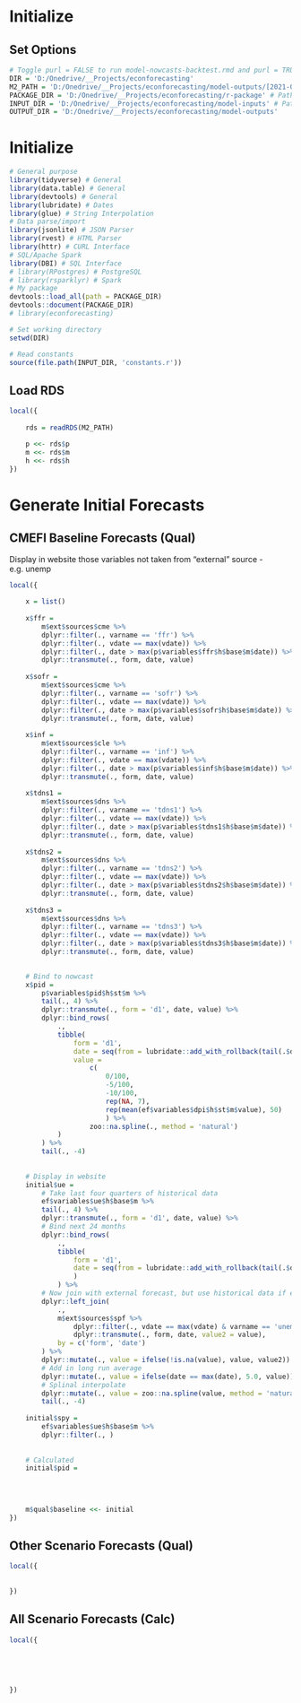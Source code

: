 # Initialize
## Set Options
```r
# Toggle purl = FALSE to run model-nowcasts-backtest.rmd and purl = TRUE to run windows task scheduler
DIR = 'D:/Onedrive/__Projects/econforecasting'
M2_PATH = 'D:/Onedrive/__Projects/econforecasting/model-outputs/[2021-07-14] m2.rds'
PACKAGE_DIR = 'D:/Onedrive/__Projects/econforecasting/r-package' # Path to package with helper functions
INPUT_DIR = 'D:/Onedrive/__Projects/econforecasting/model-inputs' # Path to directory with constants.r (SQL DB info, SFTP info, etc.)
OUTPUT_DIR = 'D:/Onedrive/__Projects/econforecasting/model-outputs'
```

# Initialize
```r
# General purpose
library(tidyverse) # General
library(data.table) # General
library(devtools) # General
library(lubridate) # Dates
library(glue) # String Interpolation
# Data parse/import
library(jsonlite) # JSON Parser
library(rvest) # HTML Parser
library(httr) # CURL Interface
# SQL/Apache Spark
library(DBI) # SQL Interface
# library(RPostgres) # PostgreSQL
# library(rsparklyr) # Spark
# My package
devtools::load_all(path = PACKAGE_DIR)
devtools::document(PACKAGE_DIR)
# library(econforecasting)

# Set working directory
setwd(DIR)

# Read constants
source(file.path(INPUT_DIR, 'constants.r'))
```

## Load RDS
```r
local({
	
	rds = readRDS(M2_PATH)

	p <<- rds$p
	m <<- rds$m
	h <<- rds$h
})
```



# Generate Initial Forecasts

## CMEFI Baseline Forecasts (Qual)
Display in website those variables not taken from "external" source - e.g. unemp
```r
local({

    x = list()
    
    x$ffr =
        m$ext$sources$cme %>%
        dplyr::filter(., varname == 'ffr') %>%
        dplyr::filter(., vdate == max(vdate)) %>%
        dplyr::filter(., date > max(p$variables$ffr$h$base$m$date)) %>%
        dplyr::transmute(., form, date, value)
    
    x$sofr =
        m$ext$sources$cme %>%
        dplyr::filter(., varname == 'sofr') %>%
        dplyr::filter(., vdate == max(vdate)) %>%
        dplyr::filter(., date > max(p$variables$sofr$h$base$m$date)) %>%
        dplyr::transmute(., form, date, value)
    
    x$inf =
        m$ext$sources$cle %>%
        dplyr::filter(., varname == 'inf') %>%
        dplyr::filter(., vdate == max(vdate)) %>%
        dplyr::filter(., date > max(p$variables$inf$h$base$m$date)) %>%
        dplyr::transmute(., form, date, value)
    
    x$tdns1 =
        m$ext$sources$dns %>%
        dplyr::filter(., varname == 'tdns1') %>%
        dplyr::filter(., vdate == max(vdate)) %>%
        dplyr::filter(., date > max(p$variables$tdns1$h$base$m$date)) %>%
        dplyr::transmute(., form, date, value)
    
    x$tdns2 =
        m$ext$sources$dns %>%
        dplyr::filter(., varname == 'tdns2') %>%
        dplyr::filter(., vdate == max(vdate)) %>%
        dplyr::filter(., date > max(p$variables$tdns2$h$base$m$date)) %>%
        dplyr::transmute(., form, date, value)
    
    x$tdns3 =
        m$ext$sources$dns %>%
        dplyr::filter(., varname == 'tdns3') %>%
        dplyr::filter(., vdate == max(vdate)) %>%
        dplyr::filter(., date > max(p$variables$tdns3$h$base$m$date)) %>%
        dplyr::transmute(., form, date, value)

    
    # Bind to nowcast
    x$pid =
        p$variables$pid$h$st$m %>%
        tail(., 4) %>%
        dplyr::transmute(., form = 'd1', date, value) %>%
        dplyr::bind_rows(
            .,
            tibble(
                form = 'd1',
                date = seq(from = lubridate::add_with_rollback(tail(.$date, 1), months(1)), by = '1 month', length.out = 60),
                value = 
                    c(
                        0/100,
                        -5/100,
                        -10/100,
                        rep(NA, 7),
                        rep(mean(ef$variables$dpi$h$st$m$value), 50)
                        ) %>%
                    zoo::na.spline(., method = 'natural')
            )
        ) %>%
        tail(., -4)
    
    
    # Display in website
    initial$ue =
        # Take last four quarters of historical data
        ef$variables$ue$h$base$m %>%
        tail(., 4) %>%
        dplyr::transmute(., form = 'd1', date, value) %>%
        # Bind next 24 months
        dplyr::bind_rows(
            .,
            tibble(
                form = 'd1',
                date = seq(from = lubridate::add_with_rollback(tail(.$date, 1), months(1)), by = '1 month', length.out = 60)
                )
            ) %>%
        # Now join with external forecast, but use historical data if external forecast has same dates
        dplyr::left_join(
            .,
            m$ext$sources$spf %>%
                dplyr::filter(., vdate == max(vdate) & varname == 'unemp') %>%
                dplyr::transmute(., form, date, value2 = value),
            by = c('form', 'date')
        ) %>%
        dplyr::mutate(., value = ifelse(!is.na(value), value, value2)) %>%
        # Add in long run average
        dplyr::mutate(., value = ifelse(date == max(date), 5.0, value)) %>%
        # Splinal interpolate
        dplyr::mutate(., value = zoo::na.spline(value, method = 'natural')) %>%
        tail(., -4)
    
    initial$spy =
        ef$variables$ue$h$base$m %>%
        dplyr::filter(., )
    
    
    # Calculated
	initial$pid =
		

    
    
    m$qual$baseline <<- initial
})
```

## Other Scenario Forecasts (Qual)
```r
local({
    
    
})
```

## All Scenario Forecasts (Calc)
```r
local({
	
	
	
	
	
})
```


